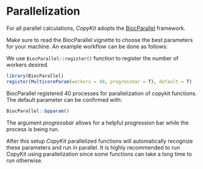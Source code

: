 # Parallelization

For all parallel calculations, *CopyKit* adopts the [BiocParallel](https://www.bioconductor.org/packages/devel/bioc/vignettes/BiocParallel/inst/doc/Introduction_To_BiocParallel.pdf) framework. 

Make sure to read the BiocParallel vignette to choose the best parameters for your machine. An example workflow can be done as follows:

We use `BiocParallel::register()` function to register the number of workers desired.

```r
library(BiocParallel)
register(MulticoreParam(workers = 40, progressbar = T), default = T)
```

BiocParallel registered 40 processes for parallelization of copykit functions. The default parameter can be confirmed with:
```r
BiocParallel::bpparam()
```

The argument *progressbar* allows for a helpful progression bar while the process is being run.

After this setup *CopyKit* parallelized functions will automatically recognize these parameters and run in parallel.
It is highly recommended to run CopyKit using parallelization since some functions can take a long time to run otherwise.



